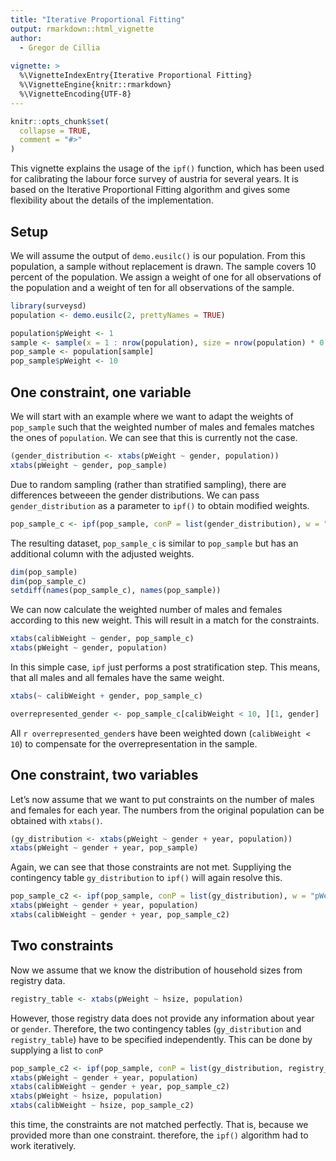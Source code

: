 ```yaml
---
title: "Iterative Proportional Fitting"
output: rmarkdown::html_vignette
author:
  - Gregor de Cillia
  
vignette: >
  %\VignetteIndexEntry{Iterative Proportional Fitting}
  %\VignetteEngine{knitr::rmarkdown}
  %\VignetteEncoding{UTF-8}
---
```


```r
knitr::opts_chunk$set(
  collapse = TRUE,
  comment = "#>"
)
```

This vignette explains the usage of the `ipf()` function, which has been used for calibrating the labour force survey of austria for several years.
It is based on the Iterative Proportional Fitting algorithm and gives some flexibility about the details of the implementation.

## Setup

We will assume the output of `demo.eusilc()` is our population.
From this population, a sample without replacement is drawn.
The sample covers 10 percent of the population.
We assign a weight of one for all observations of the population and a weight of ten for all observations of the sample.

```r
library(surveysd)
population <- demo.eusilc(2, prettyNames = TRUE)

population$pWeight <- 1
sample <- sample(x = 1 : nrow(population), size = nrow(population) * 0.10, replace = FALSE)
pop_sample <- population[sample]
pop_sample$pWeight <- 10

```

## One constraint, one variable

We will start with an example where we want to adapt the weights of `pop_sample` such that the weighted number of males and females matches the ones of `population`.
We can see that this is currently not the case.

```r
(gender_distribution <- xtabs(pWeight ~ gender, population))
xtabs(pWeight ~ gender, pop_sample)
```

Due to random sampling (rather than stratified sampling), there are differences betweeen the gender distributions.
We can pass `gender_distribution` as a parameter to `ipf()` to obtain modified weights.

```r
pop_sample_c <- ipf(pop_sample, conP = list(gender_distribution), w = "pWeight")
```

The resulting dataset, `pop_sample_c` is similar to `pop_sample` but has an additional column with the adjusted weights.

```r
dim(pop_sample)
dim(pop_sample_c)
setdiff(names(pop_sample_c), names(pop_sample))
```

We can now calculate the weighted number of males and females according to this new weight.
This will result in a match for the constraints.

```r
xtabs(calibWeight ~ gender, pop_sample_c)
xtabs(pWeight ~ gender, population)
```

In this simple case, `ipf` just performs a post stratification step.
This means, that all males and all females have the same weight.

```r
xtabs(~ calibWeight + gender, pop_sample_c)
```

```r
overrepresented_gender <- pop_sample_c[calibWeight < 10, ][1, gender]
```

All `r overrepresented_gender`s have been weighted down (`calibWeight < 10`) to compensate for the overrepresentation in the sample.

## One constraint, two variables

Let's now assume that we want to put constraints on the number of males and females for each year. 
The numbers from the original population can be obtained with `xtabs()`.

```r
(gy_distribution <- xtabs(pWeight ~ gender + year, population))
xtabs(pWeight ~ gender + year, pop_sample)
```

Again, we can see that those constraints are not met.
Suppliying the contingency table `gy_distribution` to `ipf()` will again resolve this.

```r
pop_sample_c2 <- ipf(pop_sample, conP = list(gy_distribution), w = "pWeight")
xtabs(pWeight ~ gender + year, population)
xtabs(calibWeight ~ gender + year, pop_sample_c2)
```

## Two constraints

Now we assume that we know the distribution of household sizes from registry data.

```r
registry_table <- xtabs(pWeight ~ hsize, population)
```

However, those registry data does not provide any information about year or `gender`.
Therefore, the two contingency tables (`gy_distribution` and `registry_table`) have to be specified independently.
This can be done by supplying a list to `conP`

```r
pop_sample_c2 <- ipf(pop_sample, conP = list(gy_distribution, registry_table), w = "pWeight")
xtabs(pWeight ~ gender + year, population)
xtabs(calibWeight ~ gender + year, pop_sample_c2)
xtabs(pWeight ~ hsize, population)
xtabs(calibWeight ~ hsize, pop_sample_c2)
```

this time, the constraints are not matched perfectly.
That is, because we provided more than one constraint.
therefore, the `ipf()` algorithm had to work iteratively.
